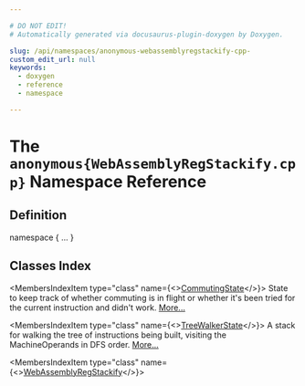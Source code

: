 ```yaml
---

# DO NOT EDIT!
# Automatically generated via docusaurus-plugin-doxygen by Doxygen.

slug: /api/namespaces/anonymous-webassemblyregstackify-cpp-
custom_edit_url: null
keywords:
  - doxygen
  - reference
  - namespace

---
```





# The `anonymous{WebAssemblyRegStackify.cpp}` Namespace Reference

<DoxygenPage pluginConfig={pluginConfig}>



## Definition

<CodeBlock>namespace &#123; ... &#125;</CodeBlock>

## Classes Index

<MembersIndex>

<MembersIndexItem
  type="class"
  name={<><a href="/docs/api/classes/anonymous-namespace-webassemblyregstackify-cpp-/commutingstate">CommutingState</a></>}>
State to keep track of whether commuting is in flight or whether it&#39;s been tried for the current instruction and didn&#39;t work. <a href="/docs/api/classes/anonymous-namespace-webassemblyregstackify-cpp-/commutingstate/#details">More...</a>
</MembersIndexItem>

<MembersIndexItem
  type="class"
  name={<><a href="/docs/api/classes/anonymous-namespace-webassemblyregstackify-cpp-/treewalkerstate">TreeWalkerState</a></>}>
A stack for walking the tree of instructions being built, visiting the MachineOperands in DFS order. <a href="/docs/api/classes/anonymous-namespace-webassemblyregstackify-cpp-/treewalkerstate/#details">More...</a>
</MembersIndexItem>

<MembersIndexItem
  type="class"
  name={<><a href="/docs/api/classes/anonymous-namespace-webassemblyregstackify-cpp-/webassemblyregstackify">WebAssemblyRegStackify</a></>}>
</MembersIndexItem>

</MembersIndex>


</DoxygenPage>

